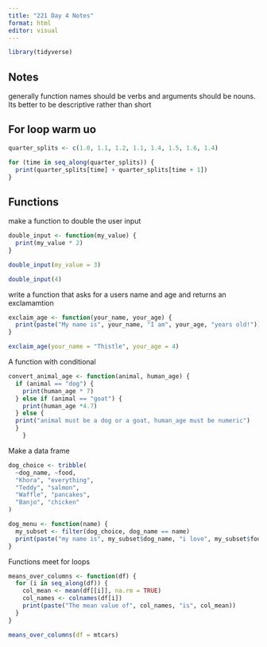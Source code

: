 ```yaml
---
title: "221 Day 4 Notes"
format: html
editor: visual
---
```


```r
library(tidyverse)
```

## Notes

generally function names should be verbs and arguments should be nouns.
Its better to be descriptive rather than short

## For loop warm uo

```r
quarter_splits <- c(1.0, 1.1, 1.2, 1.1, 1.4, 1.5, 1.6, 1.4)

for (time in seq_along(quarter_splits)) {
  print(quarter_splits[time] + quarter_splits[time + 1])
}
```

## Functions 

make a function to double the user input

 
```r
double_input <- function(my_value) {
  print(my_value * 2)
}

double_input(my_value = 3)

double_input(4)
```

write a function that asks for a users name and age and returns an exclamamtion
```r
exclaim_age <- function(your_name, your_age) {
  print(paste("My name is", your_name, "I am", your_age, "years old!"))
}

exclaim_age(your_name = "Thistle", your_age = 4)
```

A function with conditional 

```r
convert_animal_age <- function(animal, human_age) {
  if (animal == "dog") {
    print(human_age * 7) 
  } else if (animal == "goat") {
    print(human_age *4.7)
  } else {
  print("animal must be a dog or a goat, human_age must be numeric")
  }
    }

```

Make a data frame

```r
dog_choice <- tribble(
  ~dog_name, ~food,
  "Khora", "everything",
  "Teddy", "salmon",
  "Waffle", "pancakes", 
  "Banjo", "chicken"
)

dog_menu <- function(name) {
  my_subset <- filter(dog_choice, dog_name == name)
  print(paste("my name is", my_subset$dog_name, "i love", my_subset$food))
}
```

Functions meet for loops

```r
means_over_columns <- function(df) {
  for (i in seq_along(df)) {
    col_mean <- mean(df[[i]], na.rm = TRUE) 
    col_names <- colnames(df[i])
    print(paste("The mean value of", col_names, "is", col_mean))
  }
}

means_over_columns(df = mtcars)
```

